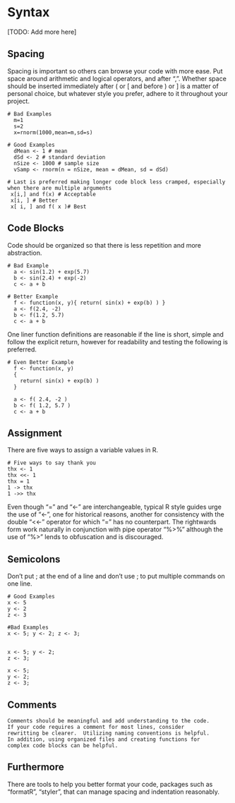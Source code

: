# Syntax

[TODO: Add more here]

## Spacing

Spacing is important so others can browse your code with more
ease. Put space around arithmetic and logical operators, and after
",". Whether space should be inserted immediately after ( or [ and
before ) or ] is a matter of personal choice, but whatever style you
prefer, adhere to it throughout your project.

    # Bad Examples
      m=1
      s=2
      x=rnorm(1000,mean=m,sd=s)

    # Good Examples
      dMean <- 1 # mean
      dSd <- 2 # standard deviation
      nSize <- 1000 # sample size
      vSamp <- rnorm(n = nSize, mean = dMean, sd = dSd)

    # Last is preferred making longer code block less cramped, especially when there are multiple arguments
     x[i,] and f(x) # Acceptable
     x[i, ] # Better
     x[ i, ] and f( x )# Best

## Code Blocks

Code should be organized so that there is less repetition and more abstraction.

    # Bad Example
      a <- sin(1.2) + exp(5.7)
      b <- sin(2.4) + exp(-2)
      c <- a + b

    # Better Example
      f <- function(x, y){ return( sin(x) + exp(b) ) }
      a <- f(2.4, -2)
      b <- f(1.2, 5.7)
      c <- a + b

One liner function definitions are reasonable if the line is short, simple and follow the explicit return, however for readability and testing the following is preferred.

    # Even Better Example
      f <- function(x, y)
      {
        return( sin(x) + exp(b) )
      }
      
      a <- f( 2.4, -2 )
      b <- f( 1.2, 5.7 )
      c <- a + b

## Assignment

There are five ways to assign a variable values in R.

    # Five ways to say thank you
    thx <- 1
    thx <<- 1
    thx = 1
    1 -> thx
    1 ->> thx

Even though "=" and "<-" are interchangeable, typical R style guides
urge the use of "<-", one for historical reasons, another for
consistency with the double "<<-" operator for which "=" has no
counterpart. The rightwards form work naturally in conjunction with
pipe operator "%>%" although the use of "%>" lends to obfuscation and
is discouraged.

## Semicolons 
Don't put ; at the end of a line and don't use ; to put multiple commands on one line.

    # Good Examples
    x <- 5
    y <- 2
    z <- 3
    
    #Bad Examples
    x <- 5; y <- 2; z <- 3;

    
    x <- 5; y <- 2; 
    z <- 3;
    
    x <- 5; 
    y <- 2; 
    z <- 3;

## Comments

    Comments should be meaningful and add understanding to the code.
    If your code requires a comment for most lines, consider
    rewritting be clearer.  Utilizing naming conventions is helpful.
    In addition, using organized files and creating functions for
    complex code blocks can be helpful.

## Furthermore

There are tools to help you better format your code, packages such as
"formatR", "styler", that can manage spacing and indentation
reasonably.
